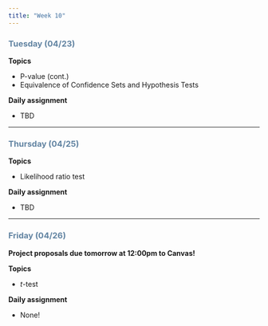 ```yaml
---
title: "Week 10"
---
```


::: {style="color: #6284a2"}
### Tuesday (04/23)
:::

**Topics**

-   P-value (cont.)
-   Equivalence of Confidence Sets and Hypothesis Tests

**Daily assignment**

-   TBD

------------------------------------------------------------------------

::: {style="color: #6284a2"}
### Thursday (04/25)
:::

**Topics**

-   Likelihood ratio test

**Daily assignment**

-   TBD

------------------------------------------------------------------------

::: {style="color: #6284a2"}
### Friday (04/26)
:::

**Project proposals due tomorrow at 12:00pm to Canvas!**

**Topics**

-   $t$-test

**Daily assignment**

-   None!
